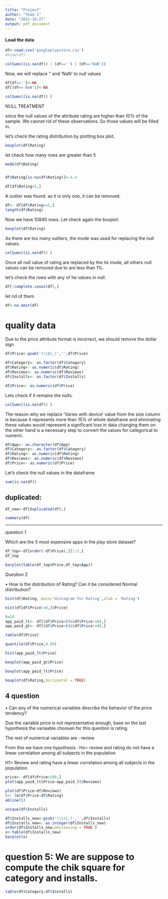 ```yaml
---
title: "Project"
author: "Team 1"
date: "2022-10-27"
output: pdf_document
---
```


#### Load the data

```r
df<-read.csv('googleplaystore.csv')
#View(df)
```



```r
colSums((is.na(df)) | (df=='') | (df=='NaN'))
```

Now, we will replace '' and 'NaN' to null values

```r
df[df=='']<-NA
df[(df=='NaN')]<-NA
```

```r
colSums((is.na(df)) )

```

NULL TREATMENT

since the null values of the attribute rating are higher than 10% of the sample. We cannot rid of these observations. So those values will be filled in.

let's check the rating distribution by plotting box plot.

```r
boxplot(df$Rating)
```

let check how many rows are greater than 5

```r
mode(df$Rating)


df$Rating[is.na(df$Rating)]<-4.4
```

```r
df[df$Rating>5,]
```

A outlier was found. as it is only one, it can be removed.

```r
df<- df[df$Rating<=5,]
length(df$Rating)
```

Now we have 10840 rows. Let check again the boxplot.

```r
boxplot(df$Rating)
```

As there are too many outliers, the mode was used for replacing the null values.

```r
colSums((is.na(df)) )
```

Once all null value of rating are replaced by the its mode, all others null values can be removed due to are less than 1%.

let's check the rows with any of he values in null.

```r
df[!complete.cases(df),]
```

let rid of them

```r
df<-na.omit(df)
```

# quality data

Due to the price attribute format is incorrect, we should remove the dollar sign 

```r
df$Price<-gsub('(\\$|,)','',df$Price)
```

```r
df$Category<- as.factor(df$Category)
df$Rating<- as.numeric(df$Rating)
df$Reviews<- as.numeric(df$Reviews)
df$Installs<- as.factor(df$Installs)

df$Price<- as.numeric(df$Price)
```

Lets check if it remains the nulls.

```r
colSums((is.na(df)) )
```

The reason why we replace 'Varies with device' value from the size column is because it represents more than 15% of whole dataframe and eliminating these values would represent a significant loss in data changing them on the other hand is a necessary step to convert the values for categorical to numeric.


```r
df$App<- as.character(df$App)
df$Category<- as.factor(df$Category)
df$Rating<- as.numeric(df$Rating)
df$Reviews<- as.numeric(df$Reviews)
df$Price<- as.numeric(df$Price)
```

Let's check the null values in the dataframe

```r
sum(is.na(df))
```


## duplicated:
```r
df_new<-df[duplicated(df),]
```




```r
summary(df)
```

____________________



question 1


Which are the 5 most expensive apps in the play store dataset? 

```r
df_top<-df[order(-df$Price),][1:5,]
df_top
```




```r
barplot(table(df_top$Price,df_top$App))
```


Question 2

•	How is the distribution of Rating? Can it be considered Normal distribution?
```r
hist(df$Rating, main='Histogram for Rating',xlab = 'Rating')
```



```r
hist(df[df$Price!=0,]$Price)
```

```r
t=10
app_paid_lt<- df[(df$Price<t)&(df$Price!=0),]
app_paid_gt<- df[(df$Price>t)&(df$Price!=0),]
```


```r
table(df$Price)
```

```r
quantile(df$Price,0.99)
```


```r
hist(app_paid_lt$Price)
```


```r
boxplot(app_paid_gt$Price)
```




```r
boxplot(app_paid_lt$Price)
```


```r
boxplot(df$Rating,horizontal = TRUE)
```


## 4 question

•	Can any of the numerical variables describe the behavior of the price tendency?

Due the variable price is not representative enough, base on the last hypothesis the variaable choosen for this question is rating.

The rest of numerical variables are :
review 

From this we have one hypothesis :
Ho= review and rating do not have a linear correlation among all subjects in the population

H1= Review and rating have a linear correlation among  all subjects in the population.


```r
price<- df[df$Price<200,]
plot(app_paid_lt$Price~app_paid_lt$Reviews)
```


```r
plot(df$Price~df$Reviews)
l<- lm(df$Price~df$Rating)
abline(l)
```


```r
unique(df$Installs)
```

```r

df$Installs_new<-gsub('(\\+|,)','',df$Installs)
df$Installs_new<- as.integer(df$Installs_new)
order(df$Installs_new,decreasing = TRUE )
x<-table(df$Installs_new)
barplot(x)
```

# question 5: We are suppose to compute the chik square for category and installs.

```r
table(df$Category,df$Installs)
```

```r

```

